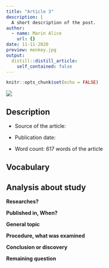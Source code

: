 ```yaml
---
title: "Article 3"
description: |
  A short description of the post.
author:
  - name: Marin Alice
    url: {}
date: 11-11-2020
preview: monkey.jpg
output:
  distill::distill_article:
    self_contained: false
---
```


```r
knitr::opts_chunk$set(echo = FALSE)
```

![](monkey.jpg)

## Description

* Source of the article:

* Publication date:

* Word count: 617 words of the article

## Vocabulary



## Analysis about study

**Researches?**



**Published in, When?**



**General topic**



**Procedure, what was examined**



**Conclusion or discovery**



**Remaining question**




